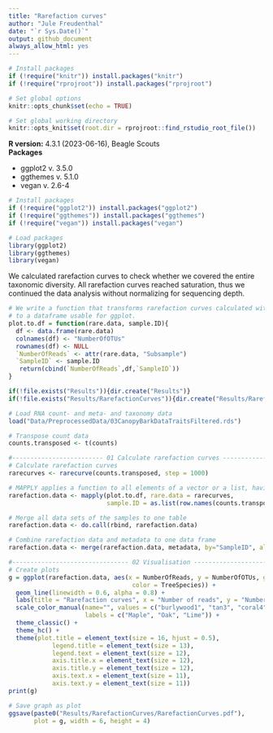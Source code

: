 ```yaml
---
title: "Rarefaction curves"  
author: "Jule Freudenthal"  
date: "`r Sys.Date()`"  
output: github_document
always_allow_html: yes
---
```


```r
# Install packages
if (!require("knitr")) install.packages("knitr")
if (!require("rprojroot")) install.packages("rprojroot")

# Set global options
knitr::opts_chunk$set(echo = TRUE)

# Set global working directory
knitr::opts_knit$set(root.dir = rprojroot::find_rstudio_root_file())
```

**R version:** 4.3.1 (2023-06-16), Beagle Scouts  
**Packages**  

* ggplot2 v. 3.5.0  
* ggthemes v. 5.1.0  
* vegan v. 2.6-4  

```r
# Install packages
if (!require("ggplot2")) install.packages("ggplot2")
if (!require("ggthemes")) install.packages("ggthemes")
if (!require("vegan")) install.packages("vegan")

# Load packages
library(ggplot2)
library(ggthemes) 
library(vegan)
```

We calculated rarefaction curves to check whether we covered the entire taxonomic diversity. All rarefaction curves reached saturation, thus we continued the data analysis without normalizing for sequencing depth.

```r
# We write a function that transforms rarefaction curves calculated with vegans function 'rarecurve' 
# to a dataframe usable for ggplot.
plot.to.df = function(rare.data, sample.ID){
  df <- data.frame(rare.data)
  colnames(df) <- "NumberOfOTUs"
  rownames(df) <- NULL
  `NumberOfReads` <- attr(rare.data, "Subsample")
  `SampleID` <- sample.ID
   return(cbind(`NumberOfReads`,df,`SampleID`))
}
```
```r
if(!file.exists("Results")){dir.create("Results")}
if(!file.exists("Results/RarefactionCurves")){dir.create("Results/RarefactionCurves")}
```

```r
# Load RNA count- and meta- and taxonomy data
load("Data/PreprocessedData/03CanopyBarkDataTraitsFiltered.rds")

# Transpose count data
counts.transposed <- t(counts)

#------------------------- 01 Calculate rarefaction curves -------------------------#
# Calculate rarefaction curves
rarecurves <- rarecurve(counts.transposed, step = 1000)

# MAPPLY applies a function to all elements of a vector or a list, having the same position.
rarefaction.data <- mapply(plot.to.df, rare.data = rarecurves,
                           sample.ID = as.list(row.names(counts.transposed)), SIMPLIFY = FALSE)

# Merge all data sets of the samples to one table
rarefaction.data <- do.call(rbind, rarefaction.data)

# Combine rarefaction data and metadata to one data frame 
rarefaction.data <- merge(rarefaction.data, metadata, by="SampleID", all = T)
```
```r
#-------------------------------- 02 Visualisation ---------------------------------#
# Create plots
g = ggplot(rarefaction.data, aes(x = NumberOfReads, y = NumberOfOTUs, group = SampleID, 
                                  color = TreeSpecies)) +
  geom_line(linewidth = 0.6, alpha = 0.8) +
  labs(title = "Rarefaction curves", x = "Number of reads", y = "Number of genera") +
  scale_color_manual(name="", values = c("burlywood1", "tan3", "coral4"),
                     labels = c("Maple", "Oak", "Lime")) +
  theme_classic() +
  theme_hc() +
  theme(plot.title = element_text(size = 16, hjust = 0.5),
            legend.title = element_text(size = 13),
            legend.text = element_text(size = 12),
            axis.title.x = element_text(size = 12),
            axis.title.y = element_text(size = 12),
            axis.text.x = element_text(size = 11),
            axis.text.y = element_text(size = 11))
print(g)
```
```r
# Save graph as plot
ggsave(paste0("Results/RarefactionCurves/RarefactionCurves.pdf"), 
       plot = g, width = 6, height = 4)
```
